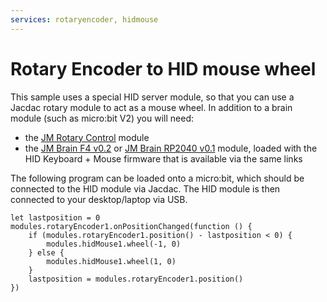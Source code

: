 ```yaml
---
services: rotaryencoder, hidmouse
---
```


# Rotary Encoder to HID mouse wheel

This sample uses a special HID server module, so that you
can use a Jacdac rotary module to act as a mouse wheel.
In addition to a brain module (such as micro:bit V2)
you will need:

-   the [JM Rotary Control](/devices/microsoft-research/jmrotarycontrolbuttonv10) module
-   the [JM Brain F4 v0.2](/devices/microsoft-research/jmbrainf441v02) or [JM Brain RP2040 v0.1](/devices/microsoft-research/jmbrainrp204059v01) module,
    loaded with the HID Keyboard + Mouse firmware that is available via the same links

The following program can be loaded onto a micro:bit, which should be connected to the HID module via
Jacdac. The HID module is then connected to your desktop/laptop via USB.

```blocks
let lastposition = 0
modules.rotaryEncoder1.onPositionChanged(function () {
    if (modules.rotaryEncoder1.position() - lastposition < 0) {
        modules.hidMouse1.wheel(-1, 0)
    } else {
        modules.hidMouse1.wheel(1, 0)
    }
    lastposition = modules.rotaryEncoder1.position()
})
```
